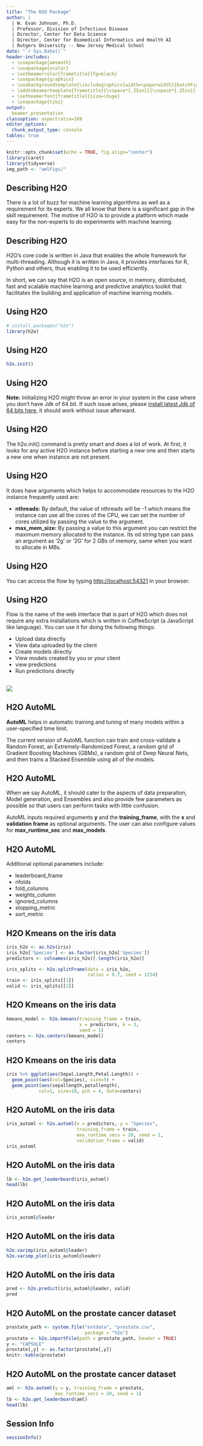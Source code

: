 ```yaml
---
title: "The H2O Package"
author: | 
  | W. Evan Johnson, Ph.D.
  | Professor, Division of Infectious Disease
  | Director, Center for Data Science
  | Director, Center for Biomedical Informatics and Health AI
  | Rutgers University -- New Jersey Medical School
date: "`r Sys.Date()`"
header-includes:
  - \usepackage{amsmath}
  - \usepackage{xcolor}
  - \setbeamercolor{frametitle}{fg=black}
  - \usepackage{graphicx}
  - \usebackgroundtemplate{\includegraphics[width=\paperwidth]{batchFigs//RH_template_Page_2.png}}
  - \addtobeamertemplate{frametitle}{\vspace*{.25in}}{\vspace*{.25in}}
  - \setbeamerfont{frametitle}{size=\huge}
  - \usepackage{tikz}
output: 
  beamer_presentation
classoption: aspectratio=169 
editor_options: 
  chunk_output_type: console
tables: true
---
```


```r
knitr::opts_chunk$set(echo = TRUE, fig.align="center")
library(caret)
library(tidyverse)
img_path <- "amlFigs/"
```


## Describing H2O
\Large
There is a lot of buzz for machine learning algorithms as well as a requirement for its experts. We all know that there is a significant gap in the skill requirement. The motive of H2O is to provide a platform which made easy for the non-experts to do experiments with machine learning.

## Describing H2O
\Large
H2O’s core code is written in Java that enables the whole framework for multi-threading. Although it is written in Java, it provides interfaces for R, Python and others, thus enabling it to be used efficiently.

In short, we can say that H2O is an open source, in memory, distributed, fast and scalable machine learning and predictive analytics toolkit that facilitates the building and application of machine learning models.


## Using H2O
\tiny
```r
# install.packages("h2o")
library(h2o)
```

## Using H2O
\scriptsize
```r
h2o.init()
```

## Using H2O
\Large
**Note:** Initializing H2O might throw an error in your system in the case where you don’t have Jdk of 64 bit. If such issue arises, please [install latest Jdk of 64 bits here](https://java.com/en/download/), it should work without issue afterward.

## Using H2O
\Large
The h2o.init() command is pretty smart and does a lot of work. At first, it looks for any active H2O instance before starting a new one and then starts a new one when instance are not present.

## Using H2O
\Large
It does have arguments which helps to accommodate resources to the H2O instance frequently used are:

* **nthreads:** By default, the value of nthreads will be -1 which means the instance can use all the cores of the CPU, we can set the number of cores utilized by passing the value to the argument.
* **max_mem_size:** By passing a value to this argument you can restrict the maximum memory allocated to the instance. Its od string type can pass an argument as ‘2g’ or ‘2G’ for 2 GBs of memory, same when you want to allocate in MBs.

## Using H2O
\Large
You can access the flow by typing [http://localhost:54321](http://localhost:54321) in your browser. 

## Using H2O
\Large
Flow is the name of the web interface that is part of H2O which does not require any extra installations which is written in CoffeeScript (a JavaScript like language). You can use it for doing the following things:

* Upload data directly
* View data uploaded by the client
* Create models directly
* View models created by you or your client
* view predictions
* Run predictions directly

## 
![](amlFigs/flow.png)

## H2O AutoML
\Large
**AutoML** helps in automatic training and tuning of many models within a user-specified time limit.

The current version of AutoML function can train and cross-validate a Random Forest, an Extremely-Randomized Forest, a random grid of Gradient Boosting Machines (GBMs), a random grid of Deep Neural Nets, and then trains a Stacked Ensemble using all of the models.

## H2O AutoML
\Large
When we say AutoML, it should cater to the aspects of data preparation, Model generation, and Ensembles and also provide few parameters as possible so that users can perform tasks with little confusion. 

AutoML inputs required arguments **y** and the **training_frame**, with the **x** and **validation frame** as optional arguments. The user can also configure values for **max_runtime_sec** and **max_models**.

## H2O AutoML
\Large
Additional optional parameters include:

* leaderboard_frame
* nfolds
* fold_columns
* weights_column
* ignored_columns
* stopping_metric
* sort_metric

## H2O Kmeans on the iris data
```r
iris_h2o <- as.h2o(iris)
iris_h2o['Species'] <- as.factor(iris_h2o['Species'])
predictors <- colnames(iris_h2o)[-length(iris_h2o)]

iris_splits <- h2o.splitFrame(data = iris_h2o, 
                              ratios = 0.7, seed = 1234)
train <- iris_splits[[1]]
valid <- iris_splits[[2]]
```

## H2O Kmeans on the iris data

```r
kmeans_model <- h2o.kmeans(training_frame = train, 
                           x = predictors, k = 3,
                           seed = 1)
centers <- h2o.centers(kmeans_model)
centers
```

## H2O Kmeans on the iris data
```r
iris %>% ggplot(aes(Sepal.Length,Petal.Length)) +
  geom_point(aes(col=Species), size=5) + 
  geom_point(aes(sepallength,petallength), 
            col=1, size=10, pch = 4, data=centers)
```


## H2O AutoML on the iris data
\tiny
```r
iris_automl <- h2o.automl(x = predictors, y = "Species", 
                          training_frame = train, 
                          max_runtime_secs = 20, seed = 1,
                          validation_frame = valid)
iris_automl
```

## H2O AutoML on the iris data
\scriptsize
```r
lb <- h2o.get_leaderboard(iris_automl)
head(lb)
```

## H2O AutoML on the iris data
\tiny
```r
iris_automl@leader
```

## H2O AutoML on the iris data
\tiny
```r
h2o.varimp(iris_automl@leader)
h2o.varimp_plot(iris_automl@leader)
```

## H2O AutoML on the iris data
\scriptsize
```r
pred <- h2o.predict(iris_automl@leader, valid)
pred
```


## H2O AutoML on the prostate cancer dataset
\tiny
```r
prostate_path <- system.file("extdata", "prostate.csv", 
                             package = "h2o")
prostate <- h2o.importFile(path = prostate_path, header = TRUE)
y <- "CAPSULE"
prostate[,y] <- as.factor(prostate[,y])  
knitr::kable(prostate)
```

## H2O AutoML on the prostate cancer dataset
\tiny
```r
aml <- h2o.automl(y = y, training_frame = prostate,
                  max_runtime_secs = 20, seed = 1)
lb <- h2o.get_leaderboard(aml)
head(lb)
```

## Session Info
\tiny
```r
sessionInfo()
```

